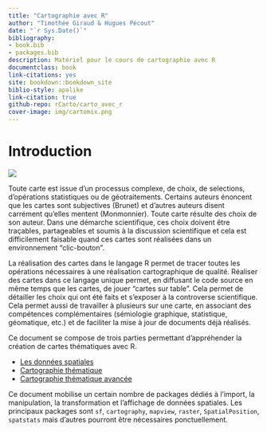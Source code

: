 ```yaml
--- 
title: "Cartographie avec R"
author: "Timothée Giraud & Hugues Pécout"
date: "`r Sys.Date()`"
bibliography:
- book.bib
- packages.bib
description: Matériel pour le cours de cartographie avec R
documentclass: book
link-citations: yes
site: bookdown::bookdown_site
biblio-style: apalike
link-citation: true
github-repo: rCarto/carto_avec_r
cover-image: img/cartomix.png
---
```





# Introduction {-}
![](img/cartomix.png)


Toute carte est issue d’un processus complexe, de choix, de selections, d’opérations statistiques ou de géotraitements. Certains auteurs énoncent que les cartes sont subjectives (Brunet) et d’autres auteurs disent carrément qu'elles mentent (Monmonnier). Toute carte résulte des choix de son auteur. Dans une démarche scientifique, ces choix doivent être traçables, partageables et soumis à la discussion scientifique et cela est difficilement faisable quand ces cartes sont réalisées dans un environnement “clic-bouton”.

La réalisation des cartes dans le langage R permet de tracer toutes les opérations nécessaires à une réalisation cartographique de qualité. Réaliser des cartes dans ce langage unique permet, en diffusant le code source en même temps que les cartes, de jouer “cartes sur table”. Cela permet de détailler les choix qui ont été faits et s’exposer à la controverse scientifique. Cela permet aussi de travailler à plusieurs sur une carte, en associant des compétences complémentaires (sémiologie graphique, statistique, géomatique, etc.) et de faciliter la mise à jour de documents déjà réalisés.


Ce document se compose de trois parties permettant d'appréhender la création de cartes thématiques avec R. 

- [Les données spatiales](#chapitre1) 
- [Cartographie thématique](#chapitre2)   
- [Cartographie thématique avancée](#chapitre3)  

Ce document mobilise un certain nombre de packages dédiés à l'import, la manipulation, la transformation et l'affichage de données spatiales. Les principaux packages sont `sf`, `cartography`, `mapview`, `raster`, `SpatialPosition`, `spatstats` mais d'autres pourront être nécessaires ponctuellement. 








